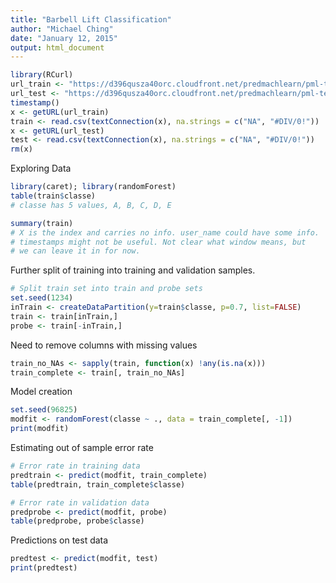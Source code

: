 ```yaml
---
title: "Barbell Lift Classification"
author: "Michael Ching"
date: "January 12, 2015"
output: html_document
---
```

```r
library(RCurl)
url_train <- "https://d396qusza40orc.cloudfront.net/predmachlearn/pml-training.csv"
url_test <- "https://d396qusza40orc.cloudfront.net/predmachlearn/pml-testing.csv"
timestamp()
x <- getURL(url_train)
train <- read.csv(textConnection(x), na.strings = c("NA", "#DIV/0!"))
x <- getURL(url_test)
test <- read.csv(textConnection(x), na.strings = c("NA", "#DIV/0!"))
rm(x)
```

Exploring Data
```r
library(caret); library(randomForest)
table(train$classe)
# classe has 5 values, A, B, C, D, E

summary(train)
# X is the index and carries no info. user_name could have some info.
# timestamps might not be useful. Not clear what window means, but 
# we can leave it in for now.

```

Further split of training into training and validation samples.
```r
# Split train set into train and probe sets
set.seed(1234)
inTrain <- createDataPartition(y=train$classe, p=0.7, list=FALSE)
train <- train[inTrain,]
probe <- train[-inTrain,]
```

Need to remove columns with missing values

```r
train_no_NAs <- sapply(train, function(x) !any(is.na(x)))
train_complete <- train[, train_no_NAs]
```

Model creation
```r
set.seed(96825)
modfit <- randomForest(classe ~ ., data = train_complete[, -1])
print(modfit)
```

Estimating out of sample error rate
```r
# Error rate in training data
predtrain <- predict(modfit, train_complete)
table(predtrain, train_complete$classe)

# Error rate in validation data
predprobe <- predict(modfit, probe)
table(predprobe, probe$classe)
```

Predictions on test data
```r
predtest <- predict(modfit, test)
print(predtest)
```
